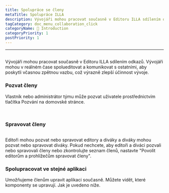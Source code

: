 ```yaml
---
title: Spolupráce se členy
metaTitle: Spolupráce ILLA
description: Vývojáři mohou pracovat současně v Editoru ILLA sdílením odkazů. Vývojáři mohou v reálném čase spolueditovat a komunikovat s ostatními, aby poskytli včasnou zpětnou vazbu, což výrazně zlepší účinnost vývoje.
tagCategory: doc_menu_collaboration_click
categoryName: 👋 Introduction
categoryPriority: 1
postPriority: 1
---
```


* * *

## <Heading hidden>Spolupráce s členy</Heading>

Vývojáři mohou pracovat současně v Editoru ILLA sdílením odkazů. Vývojáři mohou v reálném čase spolueditovat a komunikovat s ostatními, aby poskytli včasnou zpětnou vazbu, což výrazně zlepší účinnost vývoje.

### Pozvat členy

Vlastník nebo administrátor týmu může pozvat uživatele prostřednictvím tlačítka Pozvání na domovské stránce. 

<img src='https://cdn.illacloud.com/official-website/img/docs/assemble/collaboration.png' alt="" />

<img src='https://cdn.illacloud.com/official-website/img/docs/assemble/collaboration(1).png' alt="" />

### Spravovat členy

<img src='https://cdn.illacloud.com/official-website/img/docs/assemble/collaboration(2).png' alt="" />

Editoři mohou pozvat nebo spravovat editory a diváky a diváky mohou pozvat nebo spravovat diváky. Pokud nechcete, aby editoři a diváci pozvali nebo spravovali členy nebo zkontrolujte seznam členů, nastavte "Povolit editorům a prohlížečům spravovat členy".

### Spolupracovat ve stejné aplikaci

Umožňujeme členům upravit aplikaci současně. Můžete vidět, které komponenty se upravují. Jak je uvedeno níže. 

<img src='https://cdn.illacloud.com/official-website/img/docs/assemble/collaboration(3).png' alt="" />
